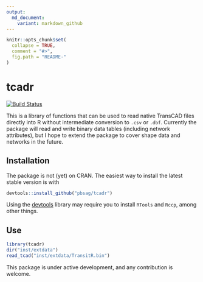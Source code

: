 ```yaml
---
output:
  md_document:
    variant: markdown_github
---
```



<!-- README.md is generated from README.Rmd. Please edit that file -->

```r
knitr::opts_chunk$set(
  collapse = TRUE,
  comment = "#>",
  fig.path = "README-"
)
```

tcadr
==============

[![Build Status](https://travis-ci.org/pbsag/tcadr.svg?branch=master)](https://travis-ci.org/pbsag/tcadr)

This is a library of functions that can be used to read native TransCAD files
directly into R without intermediate conversion to `.csv` or `.dbf`. Currently 
the package will read and write binary data tables (including network
attributes), but I hope to extend the package to cover shape data and networks
in the future.

Installation
--------------
The package is not (yet) on CRAN. The easiest way to install the latest stable
version is with

```r
devtools::install_github("pbsag/tcadr")
```
    
Using the [devtools](https://github.com/hadley/devtools) library may require you
to install `RTools` and `Rccp`, among other things.  

Use
--------------

```r
library(tcadr)
dir("inst/extdata")
read_tcad("inst/extdata/TransitR.bin")


```


This package is under active development, and any contribution is welcome.

